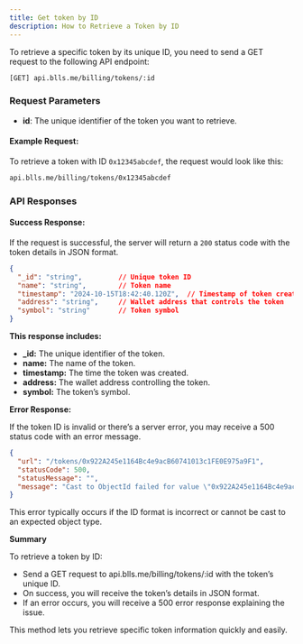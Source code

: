 ```yaml
---
title: Get token by ID
description: How to Retrieve a Token by ID
---
```



To retrieve a specific token by its unique ID, you need to send a GET request to the following API endpoint:

```bash
[GET] api.blls.me/billing/tokens/:id
```

### Request Parameters

- **id**: The unique identifier of the token you want to retrieve.

#### Example Request:

To retrieve a token with ID `0x12345abcdef`, the request would look like this:

```bash
api.blls.me/billing/tokens/0x12345abcdef
```

### API Responses

#### Success Response:

If the request is successful, the server will return a `200` status code with the token details in JSON format.

```json
{
  "_id": "string",         // Unique token ID
  "name": "string",        // Token name
  "timestamp": "2024-10-15T18:42:40.120Z",  // Timestamp of token creation
  "address": "string",     // Wallet address that controls the token
  "symbol": "string"       // Token symbol
}
```

**This response includes:**

* **_id:** The unique identifier of the token.
* **name:** The name of the token.
* **timestamp:** The time the token was created.
* **address:** The wallet address controlling the token.
* **symbol:** The token’s symbol.

**Error Response:**

If the token ID is invalid or there’s a server error, you may receive a 500 status code with an error message.


```json
{
  "url": "/tokens/0x922A245e1164Bc4e9acB60741013c1FE0E975a9F1",
  "statusCode": 500,
  "statusMessage": "",
  "message": "Cast to ObjectId failed for value \"0x922A245e1164Bc4e9acB60741011013c1FE0E975a9F1\" (type string) at path \"_id\" for model \"Tokens\""
}
```

This error typically occurs if the ID format is incorrect or cannot be cast to an expected object type.

**Summary**

To retrieve a token by ID:

* Send a GET request to api.blls.me/billing/tokens/:id with the token’s unique ID.
* On success, you will receive the token’s details in JSON format.
* If an error occurs, you will receive a 500 error response explaining the issue.

This method lets you retrieve specific token information quickly and easily.




